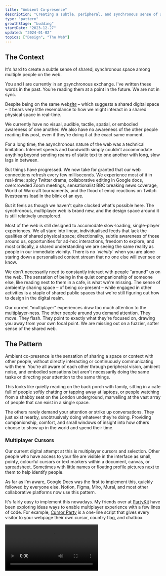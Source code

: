 ```yaml
---
title: "Ambient Co-presence"
description: "Creating a subtle, peripheral, and synchronous sense of shared space and context on the web"
type: "pattern"
growthStage: "budding"
startDate: "2023-12-27"
updated: "2024-01-02"
topics: ["Design", "The Web"]
---
```



<h2 className="micro">The Context</h2>

It's hard to create a subtle sense of shared, synchronous space among multiple people on the web.

You and I are currently in an <u><i>a</i></u>synchronous exchange. I've written these words in the past. You're reading them at a point in the future. We are not in sync.

Despite being on the same web<u><i>site</i></u> – which suggests a shared digital space – it bears very little resemblance to how we might interact in a shared physical space in real-time.

We currently have no visual, audible, tactile, spatial, or embodied awareness of one another. We also have no awareness of the other people reading this post, even if they're doing it at the exact same moment.

For a long time, the asynchronous nature of the web was a technical limitation. Internet speeds and bandwidth simply couldn't accommodate anything beyond sending reams of static text to one another with long, slow lags in between.

<BasicImage
	src="/images/posts/ambient/dialup-gif.gif"
	width={800}
	alt="Two old desktop computers slowly sending signals to one another over a dial-up connection"
/>

But things have progressed. We now take for granted that our web connections refresh every few milliseconds. We experience most of it in real-time; spicy Twitter drama, collaborative editing in Google docs, overcrowded Zoom meetings, sensationalist BBC breaking news coverage, World of Warcraft tournaments, and the flood of emoji reactions on Twitch livestreams load in the blink of an eye.

<BasicImage
	margin="1rem auto 3rem"
	src="/images/posts/ambient/gog-gif.gif"
	width={1200}
	alt="A Twitch live stream of a video game with a flood of comments pouring in each second"
/>

But it feels as though we haven't quite clocked what's possible here. The synchronous, multiplayer web is brand new, and the design space around it is still relatively unexplored.

Most of the web is still designed to accomodate slow-loading, single-player experiences. We all stare into linear, individualised feeds that lack the qualities of shared physical space; directionality, subtle awareness of those around us, opportunities for ad-hoc interactions, freedom to explore, and most critically, a shared understanding we are seeing the same reality as people in our immediate vicinity. There is no '_vicinity_' when you are alone staring down a personalised content stream that no one else will ever see or know.

<BasicImage
	margin="2rem auto 4rem"
	src="/images/posts/ambient/linkedin.gif"
	width={1200}
	alt="Me having deeply meaningful interactions with people on LinkedIn."
	showalt
/>

We don't necessarily need to constantly interact with people “around” us on the web. The sensation of being in the quiet companionship of someone else, like reading next to them in a cafe, is what we're missing. The sense of ambiently sharing space – of being co-present – while engaged in other activities is a staple of shared public spaces that we're still figuring out how to design in the digital realm.

Our current “multiplayer” experiences draw too much attention to the multiplayer-ness. The other people around you demand attention. They move. They flash. They point to exactly what they're focused on, drawing you away from your own focal point. We are missing out on a fuzzier, softer sense of the shared web.

<Spacer />

<h2 className="micro">The Pattern</h2>

Ambient co-presence is the sensation of sharing a space or context with other people, without directly interacting or continuously communicating with them. You're all aware of each other through peripheral vision, ambient noise, and embodied sensations but aren't necessarily doing the same tasks or directing your attention to the same things.

This looks like quietly reading on the back porch with family, sitting in a cafe full of people softly chatting or tapping away at laptops, or people watching from a shabby seat on the London underground, marvelling at the vast array of people that can exist in a single space.

The others rarely demand your attention or strike up conversations. They just exist nearby, unobtrusively doing whatever they're doing. Providing companionship, comfort, and small windows of insight into how others choose to show up in the world and spend their time.

### Multiplayer Cursors

Our current digital attempt at this is multiplayer cursors and selection. Other people who have access to your file are visible in the interface as small, pointy, colourful cursors or text markers within a document, canvas, or spreadsheet. Sometimes with little names or floating profile pictures next to them to help identify people.

As far as I'm aware, Google Docs was the first to implement this, quickly followed by everyone else. Notion, Figma, Miro, Mural, and most other collaborative platforms now use this pattern.

<BasicImage
	framed
	src="/images/posts/ambient/multiplayer-cursor.webp"
	width={1300}
	alt="Multiplayer cursors in Google Sheets showing which cells users have selected"
	showalt
/>

<Spacer size="xs" />

It's fairly easy to implement this nowadays. My friends over at [PartyKit](https://www.partykit.io/) have been exploring ideas ways to enable multiplayer experience with a few lines of code. For example, [Cursor Party](https://blog.partykit.io/posts/cursor-party) is a one-line script that gives every visitor to your webpage their own cursor, country flag, and chatbox.

<Video src="https://blog.partykit.io/content-images/cursor-party/cursor-chat-sm.mp4" />

<Spacer />

Multiplayer cursors can add a sense of shared activity in digital spaces but lacks the ambient quality we're seeking. Seeing _exactly_ which word or design mock your manager is focused on isn't the chill background sensation we're going for.

They also don't scale. Having hundreds of individual cursors zooming around an interface quickly feels overwhelming. Anyone who has been in a massive shared Google Doc or Figma file knows this sensation well. They're better when used for smaller-scale, closed contexts like private teams and internal work.

To scale this feeling of sensing others in a workspace without being distracted by them, we could turn the pointy, specific, animated cursor into a softer, fuzzier hint of presence. More like a heatmap. Imagine having this on everything from New Yorker articles to little independent blogs.

<Spacer size="xs" />

<Video src="https://www.youtube.com/embed/WaJuBS_fCRQ?si=PXJ35pJ_frpZOq0e" />

<Spacer size="small" />

You'd get a vague sense of other people reading live on the page. Perhaps this would feel a bit gimmicky and distracting. Or maybe we'd feel a little companionship. Perhaps a little thrill that someone else is reading the same words as us.

Here's a less attention-grabbing variant that shows the volume of other readers on a page with a single soft, glowing blob:

<Video src="https://www.youtube.com/embed/YHBz2-qu3pM?si=lba9L88nvedJ6s70" />

<Spacer size="small" />

This second approach is much calmer and allows us to show the presence of a large number of people in a space – hundreds or thousands – without it feeling chaotic.

It's a soft starting point for layering on more attention-heavy interactions; leaving inline comments, making connections with people who always show up in the same spaces as you, or creating trails for others to follow.

<Spacer size="small" />

### Spatial Audio

Spatial audio feels like one of the most promising avenues to explore ambiently sensing many people in a space. Sound naturally follows a spatial gradient in physical space; people close to you are louder, and people further away are quieter, with many shades in between.

This gives us some flexibility between private and public conversations. We can move in and out of earshot of other people, or enjoy the low hum of other voices in larger spaces without being distracted.

[Gather Town](https://www.gather.town/) has done this well in digital space. It's designed for distributed teams, and I've seen used for everything from unconferences to team retreats.

You appear as a game-like character in a fake living room or office, and can then move around the space. The clever bit is the video and audio channels of people around you fade in and out as you move closer and further from them. You're able to move around a room and jump between conversational groups, just like at a cocktail party.

<BasicImage
	margin="2rem auto 0"
	src="/images/posts/ambient/gather3.webp"
	alt="Gather town spatial audio and video"
	width={1000}
/>

<GridColumns alignItems="start">

<BasicImage
	src="/images/posts/ambient/gather1.gif"
	alt="Gather town spatial audio and video"
/>

<BasicImage
	src="/images/posts/ambient/gather2.gif"
	alt="Gather town spatial audio and video"
/>

</GridColumns>

Gather town is fairly attention-heavy at the moment, but there's room for more ambient versions of spatial audio.

It makes me think of the background sound apps like [Noizio](https://noiz.io/) that many of us use in our deathy quiet home offices. They play the soft sounds of Parisian cafes and campfires to help you focus.

Perhaps in a Google Doc writing session with your colleagues you might hear the muffled taps of their keyboard, sighs, and light background music. Much like sitting next to them IRL.

<Spacer size="small" />

### Annotations and Trails

Annotations and markers left on public websites are less synchronous than the other patterns here, but give us a peripheral sense of other people's activities. A few products are exploring this approach:

#### 1. [Highlights on Medium](https://blog.medium.com/introducing-highlights-a4df69e8ed43)

The notoriously walled-off publishing platform [Medium](https://medium.com/) shows you the single most highlighted line from other users on article. But only one. As if no longform writing could possibly contain more than one useful insight. The ones published to Medium certainly don't.

<BasicImage
	framed
	margin="1rem auto 3rem"
	src="/images/posts/ambient/medium-highlight.webp"
	alt="A popular highlight on a Medium article"
	showalt
	width={960}
/>

Readers can also comment on these highlights, but these are hidden in a side panel and hard to read.

<BasicImage
	framed
	margin="1rem auto 3rem"
	src="/images/posts/ambient/medium-highlight-2.webp"
	alt="Comments on Medium highlights"
	showalt
	width={1200}
/>

This feature is, of course, only available on their platform, which makes it remarkably less interesting or compelling.

<Spacer size="small" />

#### 2. [Hypothesis](https://web.hypothes.is)

Hypothesis is a browser plugin that does this much better. It allows you to highlight and take notes on _any_ content on the web. It works as an annotation layer over the internet. But one that everyone shares.

You have control over how public or private you want to make these annotations; public, semi-private within an invite-only group, or fully private.

<BasicImage
	framed
	margin="1rem auto 3rem"
	src="/images/posts/ambient/hypothesis.webp"
	alt="Highlights and corresponding notes in the Hypothesis sidebar"
	showalt
	width={1300}
/>

This makes it possible to open any article on the web and see what others have written in the “margins” of it.

I've done a few [[Silent Synchronous Reading Sessions]] with friends where we all open the same article, quietly annotate with Hypothesis for 30 minutes, then debrief on a zoom call. It works quite well!

I'd love to see more products exploring features that facilitate live, synchronous reading and highlighting. Hypothesis works, but it doesn't feel very alive, reactive, or ambient when you're using it.

Striking the balance between drawing too much attention to other people's actions and providing ambient compansionship is tricky, but we manage it in physical spaces. We just need to keep exploring patterns for our digital ones too.

<References>
	<ReferencesLink
		title="Designing multiplayer apps with patterns from architecture"
		href="https://interconnected.org/home/2022/01/21/social_gradient"
		author="Matt Webb"
	/>
	<ReferencesLink
		title="Ambient Intimacy"
		href="https://www.disambiguity.com/ambient-intimacy/"
		author="Leisa Reichelt, 2007"
	/>
</References>
